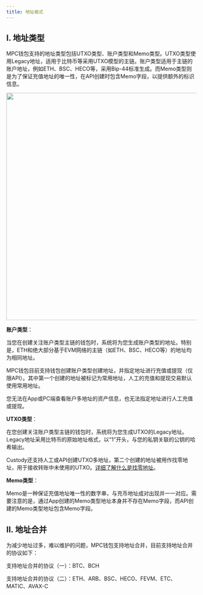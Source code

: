 ```yaml
---
title: 地址格式
---
```


## I. 地址类型

MPC钱包支持的地址类型包括UTXO类型、账户类型和Memo类型。UTXO类型使用Legacy地址，适用于比特币等采用UTXO模型的主链。账户类型适用于主链的账户地址，例如ETH、BSC、HECO等，采用Bip-44标准生成。而Memo类型则是为了保证充值地址的唯一性，在API创建时包含Memo字段，以提供额外的标识信息。

<div className="w-full flex items-center justify-center">
    <img src="/images/help-center/mpc-frame2-cn.png" width="600"/>
</div>


**账户类型**：

当您在创建关注账户类型主链的钱包时，系统将为您生成账户类型的地址。特别是，ETH和绝大部分基于EVM网络的主链（如ETH、BSC、HECO等）的地址均为相同地址。

MPC钱包目前支持钱包创建账户类型创建地址，并指定地址进行充值或提现（仅限API）。其中第一个创建的地址被标记为常用地址，人工的充值和提现交易默认使用常用地址。

<Tip> 
您无法在App或PC端查看账户多地址的资产信息，也无法指定地址进行人工充值或提现。
</Tip>


**UTXO类型**：

在您创建关注账户类型主链的钱包时，系统将为您生成UTXO的Legacy地址。Legacy地址采用比特币的原始地址格式，以“1”开头，与您的私钥关联的公钥的哈希输出。

Custody还支持人工或API创建UTXO多地址，第二个创建的地址被用作找零地址，用于接收转账中未使用的UTXO。[详细了解什么是找零地址](/help-center/manage-mpc/my-wallet/change-address)。


**Memo类型**：

Memo是一种保证充值地址唯一性的数字串，与充币地址成对出现并一一对应。需要注意的是，通过App创建的Memo类型地址本身并不存在Memo字段，而API创建的Memo类型地址包含Memo字段。




## II. 地址合并

为减少地址过多，难以维护的问题，MPC钱包支持地址合并，目前支持地址合并的协议如下：

支持地址合并的协议（一）：BTC、BCH

支持地址合并的协议（二）：ETH、ARB、BSC、HECO、FEVM、ETC、MATIC、AVAX-C